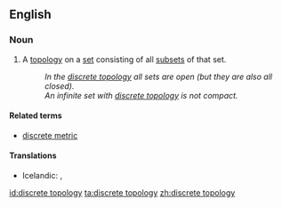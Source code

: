 ==English==

===Noun===
{{en-noun|head=[[discrete]] [[topology]]|discrete topologies}}

# {{context|mathematics|lang=en}} A [[topology]] on a [[set]] consisting of all [[subset]]s of that set.
#: ''In the [[discrete topology]] all sets are open (but they are also all closed).''
#: ''An infinite set with [[discrete topology]] is not compact. ''

====Related terms====
* [[discrete metric]]

====Translations====
{{trans-top|topology on a set consisting of all subsets of that set}}
* Icelandic: {{t-|is|sundurlaust grannmynstur|n}}, {{t-|is|strjált grannmynstur|n}}
{{trans-mid}}
{{trans-bottom}}

[[id:discrete topology]]
[[ta:discrete topology]]
[[zh:discrete topology]]